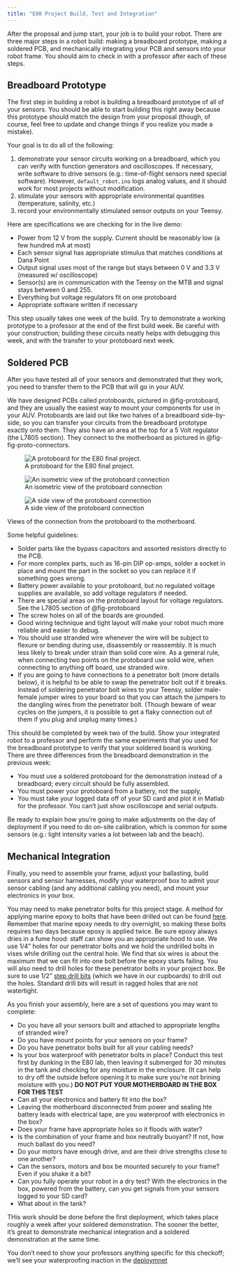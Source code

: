 ```yaml
---
title: "E80 Project Build, Test and Integration"
---
```


After the proposal and jump start, your job is to build your robot. There are three major steps in a robot build: making a breadboard prototype, making a soldered PCB, and mechanically integrating your PCB and sensors into your robot frame.  You should aim to check in with a professor after each of these steps.

## Breadboard Prototype

The first step in building a robot is building a breadboard prototype of all of your sensors.  You should be able to start building this right away because this prototype should match the design from your proposal (though, of course, feel free to update and change things if you realize you made a mistake).  

Your goal is to do all of the following:

1. demonstrate your sensor circuits working on a breadboard, which you can verify with function generators and oscilloscopes.  If necessary, write software to drive sensors (e.g.: time-of-flight sensors need special software).  However, `default_robot.ino` logs analog values, and it should work for most projects without modification.  
2. stimulate your sensors with appropriate environmental quantities (temperature, salinity, etc.) 
3. record your environmentally stimulated sensor outputs on your Teensy.

Here are specifications we are checking for in the live demo:

- Power from 12 V from the supply. Current should be reasonably low (a few hundred mA at most)
- Each sensor signal has appropriate stimulus that matches conditions at Dana Point
- Output signal uses most of the range but stays between 0 V and 3.3 V (measured w/ oscilloscope)
- Sensor(s) are in communication with the Teensy on the MTB and signal stays between 0 and 255.
- Everything but voltage regulators fit on one protoboard
- Appropriate software written if necessary

This step usually takes one week of the build.  Try to demonstrate a working prototype to a professor at the end of the first build week.  Be careful with your construction; building these circuits neatly helps with debugging this week, and with the transfer to your protoboard next week.


## Soldered PCB

After you have tested all of your sensors and demonstrated that they work, you need to transfer them to the PCB that will go in your AUV. 

We have designed PCBs called protoboards, pictured in @fig-protoboard, and they are usually the easiest way to mount your components for use in your AUV.  Protoboards are laid out like two halves of a breadboard side-by-side, so you can transfer your circuits from the breadboard prototype exactly onto them.  They also have an area at the top for a 5 Volt regulator (the L7805 section). They connect to the motherboard as pictured in @fig-fig-proto-connectors.

![A protoboard for the E80 final project.](/reference/board/img/protoboard.jpg){#fig-protoboard}

::: {#fig-proto-connectors layout-ncol=3}
![An isometric view of the protoboard connection](img/motherobard_protoboard_conn_1_IMG_9002.JPG)

![A side view of the protoboard connection](img/motherboard_protoboard_conn_2_IMG_9003.JPG)

Views of the connection from the protoboard to the motherboard.
:::

Some helpful guidelines:

* Solder parts like the bypass capacitors and assorted resistors directly to the PCB. 
* For more complex parts, such as 16-pin DIP op-amps, solder a socket in place and mount the part in the socket so you can replace it if something goes wrong. 
* Battery power available to your protoboard, but no regulated voltage supplies are available, so  add voltage regulators if needed.  
* There are special areas on the protoboard layout for voltage regulators.  See the L7805 section of @fig-protoboard
* The screw holes on all of the boards are grounded. 
* Good wiring technique and tight layout will make your robot much more reliable and easier to debug. 
* You should use stranded wire whenever the wire will be subject to flexure or bending during use, disassembly or reassembly. It is much less likely to break under strain than solid core wire. As a general rule, when connecting two points on the protoboard use solid wire, when connecting to anything off board, use stranded wire.
* If you are going to have connections to a penetrator bolt (more details below), it is helpful to be able to swap the penetrator bolt out if it breaks. Instead of soldering penetrator bolt wires to your Teensy, solder male-female jumper wires to your board so that you can attach the jumpers to the dangling wires from the penetrator bolt.  (Though beware of wear cycles on the jumpers, it is possible to get a flaky connection out of them if you plug and unplug many times.)

This should be completed by week two of the build.  Show your integrated robot to a professor and perform the same experiments that you used for the breadboard prototype to verify that your soldered board is working.  There are three differences from the breadboard demonstration in the previous week: 

- You must use a soldered protoboard for the demonstration instead of a breadboard; every circuit should be fully assembled.
- You must power your protoboard from a battery, not the supply, 
- You must take your logged data off of your SD card and plot it in Matlab for the professor. You can't just show oscilloscope and serial outputs.

Be ready to explain how you're going to make adjustments on the day of deployment if you need to do on-site calibration, which is  common for some sensors (e.g.: light intensity varies a lot between lab and the beach).

## Mechanical Integration

Finally, you need to assemble your frame, adjust your ballasting, build sensors and sensor harnesses, modify your waterproof box to admit your sensor cabling (and any additional cabling you need), and mount your electronics in your box.

You may need to make penetrator bolts for this project stage. A method for applying marine epoxy to bolts that have been drilled out can be found [here](https://drive.google.com/file/d/0BwiB3SVueuOpc2JIeUl1Z3ktU2M/view?usp=sharing&resourcekey=0-3E2w3qqP6SJLheveTlKGJQ). Remember that marine epoxy needs to dry overnight, so making these bolts requires two days because epoxy is applied twice. Be sure epoxy always dries in a fume hood: staff can show you an appropriate hood to use. We use 1/4" holes for our penetrator bolts and we hold the undrilled bolts in vises while drilling out the central hole. We find that six wires is about the maximum that we can fit into one bolt before the epoxy starts failing. You will also need to drill holes for these penetrator bolts in your project box. Be sure to use 1/2" [step drill bits](https://www.amazon.com/Step-Drill-Bits/b?ie=UTF8&node=256287011) (which we have in our cupboards) to drill out the holes. Standard drill bits will result in ragged holes that are not watertight.

As you finish your assembly, here are a set of questions you may want to complete:

- Do you have all your sensors built and attached to appropriate lengths of stranded wire?
- Do you have mount points for your sensors on your frame?
- Do you have penetrator bolts built for all your cabling needs?
- Is your box waterproof with penetrator bolts in place?  Conduct this test first by dunking in the E80 lab, then leaving it submerged for 30 minutes in the tank and checking for any moisture in the enclosure.  (It can help to dry off the outside before opening it to make sure you're not brining moisture with you.)  **DO NOT PUT YOUR MOTHERBOARD IN THE BOX FOR THIS TEST**
- Can all your electronics and battery fit into the box?
- Leaving the motherboard disconnected from power and sealing hte battery leads with electrical tape, are you waterproof with electronics in the box?
- Does your frame have appropriate holes so it floods with water?
- Is the combination of your frame and box neutrally buoyant?  If not, how much ballast do you need?
- Do your motors have enough drive, and are their drive strengths close to one another?
- Can the sensors, motors and box be mounted securely to your frame? Even if you shake it a bit?
- Can you fully operate your robot in a dry test? With the electronics in the box, powered from the battery, can you get signals from your sensors logged to your SD card?
- What about in the tank?

THis work should be done before the first deployment, which takes place roughly a week after your soldered demonstration.  The sooner the better, it's great to demonstrate mechanical integration and a soldered demonstration at the same time.  

You don't need to show your professors anything specific for this checkoff; we'll see your waterproofing inaction in the [deploymnet](/project/field/)